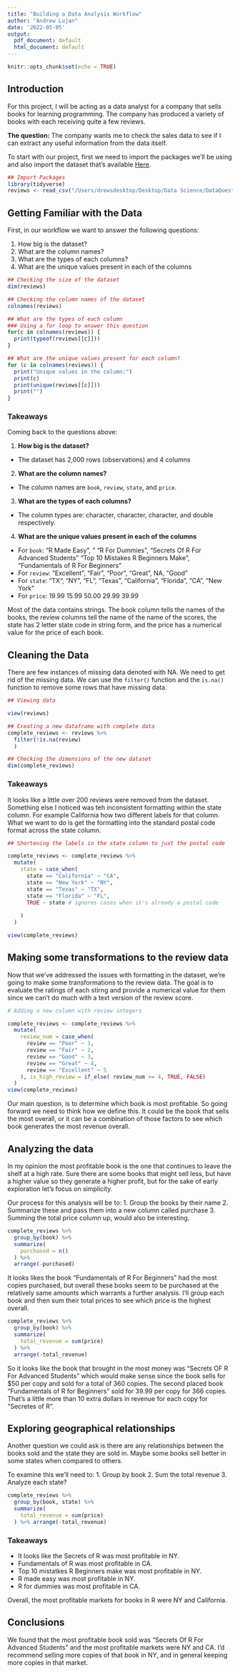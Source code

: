 ```yaml
---
title: "Building a Data Analysis Workflow"
author: "Andrew Lujan"
date: '2022-05-05'
output:
  pdf_document: default
  html_document: default
---
```


```r
knitr::opts_chunk$set(echo = TRUE)
```

## Introduction

For this project, I will be acting as a data analyst for a company that sells books for learning programming. The company has produced a variety of books with each receiving quite a few reviews. 

**The question:**
The company wants me to check the sales data to see if I can extract any useful information from the data itself.


To start with our project, first we need to import the packages we'll be using and also import the dataset that's available [Here](https://data.world/dataquest/book-reviews).

```r
## Import Packages
library(tidyverse)
reviews <- read_csv("/Users/drewsdesktop/Desktop/Data Science/DataQuest/R Data Analyst Path/book_reviews.csv")

```



## Getting Familiar with the Data 

First, in our workflow we want to answer the following questions:

1. How big is the dataset?
2. What are the column names?
3. What are the types of each columns?
4. What are the unique values present in each of the columns

```r
## Checking the size of the dataset
dim(reviews)

## Checking the column names of the dataset
colnames(reviews)

## What are the types of each column
### Using a for loop to answer this question
for(c in colnames(reviews)) {
  print(typeof(reviews[[c]]))
}

## What are the unique values present for each column?
for (c in colnames(reviews)) {
  print("Unique values in the column:")
  print(c)
  print(unique(reviews[[c]]))
  print("")
}
```
### Takeaways
Coming back to the questions above:

1. **How big is the dataset?**

  * The dataset has 2,000 rows (observations) and 4 columns
2. **What are the column names?**

  * The column names are `book`, `review`, `state`, and `price`.
3. **What are the types of each columns?**

  * The column types are: character, character, character, and double respectively. 
  
4. **What are the unique values present in each of the columns**

  * For `book`: "R Made Easy", " "R For Dummies", "Secrets Of R For Advanced Students" "Top 10 Mistakes R Beginners Make", "Fundamentals of R For Beginners"
  * For `review`: "Excellent", "Fair", "Poor", "Great", NA, "Good"
  * For `state`: "TX", "NY", "FL", "Texas", "California", "Florida", "CA", "New York"
  * For `price`: 19.99 15.99 50.00 29.99 39.99
  
Most of the data contains strings. The book column tells the names of the books, the review columns tell the name of the name of the scores, the state has 2 letter state code in string form, and the price has a numerical value for the price of each book. 

## Cleaning the Data
There are few instances of missing data denoted with NA. We need to get rid of the missing data. We can use the `filter()` function and the `is.na()` function to remove some rows that have missing data. 

```r

## Viewing data

view(reviews)

## Creating a new dataframe with complete data
complete_reviews <- reviews %>%
  filter(!is.na(review)
  )

## Checking the dimensions of the new dataset
dim(complete_reviews)

```
### Takeaways

It looks like a little over 200 reviews were removed from the dataset. Something else I noticed was teh inconsistent formatting within the state column. For example California how two different labels for that column. What we want to do is get the formatting into the standard postal code format across the state column. 

```r
## Shortening the labels in the state column to just the postal code

complete_reviews <- complete_reviews %>%
  mutate(
    state = case_when(
      state == "California" ~ "CA",
      state == "New York" ~ "NY",
      state == "Texas" ~ "TX",
      state == "Florida" ~ "FL",
      TRUE ~ state # ignores cases when it's already a postal code
    
    )
  )

view(complete_reviews)

```

## Making some transformations to the review data
Now that we've addressed the issues with formatting in the dataset, we're going to make some transformations to the review data. The goal is to evaluate the ratings of each stirng and provide a numerical value for them since we can't do much with a text version of the review score. 

```r
# Adding a new column with review integers

complete_reviews <- complete_reviews %>%
  mutate(
    review_num = case_when(
      review == "Poor" ~ 1,
      review == "Fair" ~ 2,
      review == "Good" ~ 3, 
      review == "Great" ~ 4,
      review == "Excellent" ~ 5
    ), is_high_review = if_else( review_num >= 4, TRUE, FALSE)
  )
view(complete_reviews)
```

Our main question, is to determine which book is most profitable. So going forward we need to think how we define this. It could be the book that sells the most overall, or it can be a combination of those factors to see which book generates the most revenue overall. 

## Analyzing the data

In my opinion the most profitable book is the one that continues to leave the shelf at a high rate. Sure there are some books that might sell less, but have a higher value so they generate a higher profit, but for the sake of early exploration let's focus on simplicity. 

Our process for this analysis will be to:
1. Group the books by their name
2. Summarize these and pass them into a new column called purchase
3. Summing the total price column up, would also be interesting.

```r

complete_reviews %>%
  group_by(book) %>%
  summarize(
    purchased = n()
  ) %>%
  arrange(-purchased)

```

It looks likes the book "Fundamentals of R For Beginners" had the most copies purchased, but overall these books seem to be purchased at the relatively same amounts which warrants a further analysis. I'll group each book and then sum their total prices to see which price is the highest overall. 

```r

complete_reviews %>%
  group_by(book) %>%
  summarize(
    total_revenue = sum(price)
  ) %>%
  arrange(-total_revenue)


```
So it looks like the book that brought in the most money was "Secrets OF R For Advanced Students"
which would make sense since the book sells for $50 per copy and sold for a total of 360 copies. The second placed book "Fundamentals of R for Beginners" sold for 39.99 per copy for 366 copies. That's a little more than 10 extra dollars in revenue for each copy for "Secretes of R". 


## Exploring geographical relationships
Another question we could ask is there are any relationships between the books sold and the state they are sold in. Maybe some books sell better in some states when compared to others. 

To examine this we'll need to:
1. Group by book
2. Sum the total revenue
3. Analyze each state?

```r

complete_reviews %>%
  group_by(book, state) %>%
  summarize(
    total_revenue = sum(price)
  ) %>% arrange(-total_revenue)

```
### Takeaways
* It looks like the Secrets of R was most profitable in NY. 
* Fundamentals of R was most profitable in CA.
* Top 10 mistatkes R Beginners make was most profitable in NY. 
* R made easy was most profitable in NY.
* R for dummies was most profitable in CA. 

Overall, the most profitable markets for books in R were NY and California. 

## Conclusions

We found that the most profitable book sold was "Secrets Of R For Advanced Students" and the most profitable markets were NY and CA. I'd recommend selling more copies of that book in NY, and in general keeping more copies in that market. 





